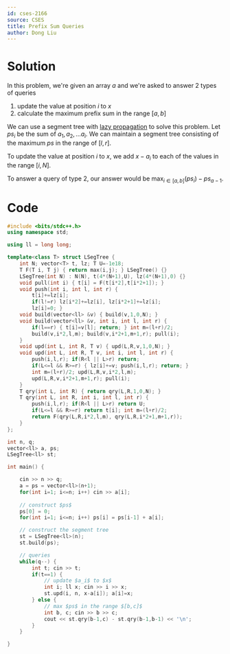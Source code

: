 ```yaml
---
id: cses-2166
source: CSES
title: Prefix Sum Queries
author: Dong Liu
---
```


# Solution
In this problem, we're given an array $a$ and we're asked to answer 2 types of queries
1. update the value at position $i$ to $x$
2. calculate the maximum prefix sum in the range $[a,b]$

We can use a segment tree with [lazy propagation](/plat/RURQ) to solve this problem.
Let $ps_i$ be the sum of $a_1, a_2, \dots a_i$. We can maintain a segment tree consisting of the maximum $ps$ in the range of $[l,r]$. 

To update the value at position $i$ to $x$, we add $x-a_i$ to each of the values in the range $[i,N]$.

To answer a query of type 2, our answer would be $\max_{i \in [a, b]}(ps_i) - ps_{a-1}$.

# Code

<LanguageSection>

<CPPSection>

```cpp
#include <bits/stdc++.h>
using namespace std;

using ll = long long;

template<class T> struct LSegTree {
	int N; vector<T> t, lz; T U=-1e18;
	T F(T i, T j) { return max(i,j); } LSegTree() {}
	LSegTree(int N) : N(N), t(4*(N+1),U), lz(4*(N+1),0) {}
	void pull(int i) { t[i] = F(t[i*2],t[i*2+1]); }
	void push(int i, int l, int r) {
		t[i]+=lz[i];
		if(l!=r) lz[i*2]+=lz[i], lz[i*2+1]+=lz[i];
		lz[i]=0; }
	void build(vector<ll> &v) { build(v,1,0,N); }
	void build(vector<ll> &v, int i, int l, int r) {
		if(l==r) { t[i]=v[l]; return; } int m=(l+r)/2;
		build(v,i*2,l,m); build(v,i*2+1,m+1,r); pull(i);
	}
	void upd(int L, int R, T v) { upd(L,R,v,1,0,N); }
	void upd(int L, int R, T v, int i, int l, int r) {
		push(i,l,r); if(R<l || L>r) return;
		if(L<=l && R>=r) { lz[i]+=v; push(i,l,r); return; }
		int m=(l+r)/2; upd(L,R,v,i*2,l,m);
		upd(L,R,v,i*2+1,m+1,r); pull(i); 
	}
	T qry(int L, int R) { return qry(L,R,1,0,N); }
	T qry(int L, int R, int i, int l, int r) {
		push(i,l,r); if(R<l || L>r) return U;
		if(L<=l && R>=r) return t[i]; int m=(l+r)/2;
		return F(qry(L,R,i*2,l,m), qry(L,R,i*2+1,m+1,r)); 
	}
};

int n, q;
vector<ll> a, ps;
LSegTree<ll> st;

int main() {

	cin >> n >> q;
	a = ps = vector<ll>(n+1);
	for(int i=1; i<=n; i++) cin >> a[i];
	
	// construct $ps$
	ps[0] = 0;
	for(int i=1; i<=n; i++) ps[i] = ps[i-1] + a[i];

	// construct the segment tree
	st = LSegTree<ll>(n);
	st.build(ps);

	// queries
	while(q--) {
		int t; cin >> t;
		if(t==1) {
			// update $a_i$ to $x$
			int i; ll x; cin >> i >> x;
			st.upd(i, n, x-a[i]); a[i]=x;
		} else {
			// max $ps$ in the range $[b,c]$
			int b, c; cin >> b >> c;
			cout << st.qry(b-1,c) - st.qry(b-1,b-1) << '\n';
		}
	}

}
```

</CPPSection>

</LanguageSection>

